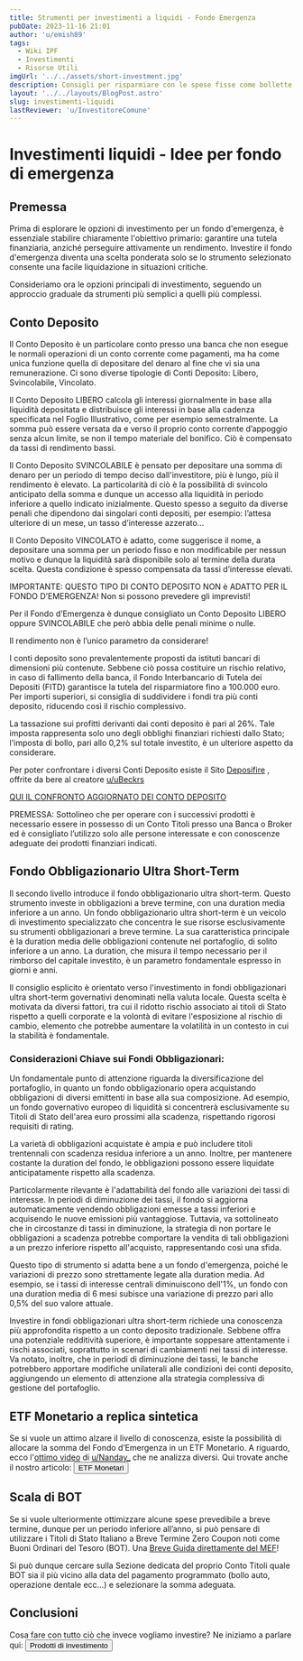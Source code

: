 ```yaml
---
title: Strumenti per investimenti a liquidi - Fondo Emergenza
pubDate: 2023-11-16 21:01
author: 'u/emish89'
tags:
  - Wiki IPF
  - Investimenti
  - Risorse Utili
imgUrl: '../../assets/short-investment.jpg'
description: Consigli per risparmiare con le spese fisse come bollette, assicurazioni auto, etc
layout: '../../layouts/BlogPost.astro'
slug: investimenti-liquidi
lastReviewer: 'u/InvestitoreComune'
---
```


# **Investimenti liquidi - Idee per fondo di emergenza**

## **Premessa**
Prima di esplorare le opzioni di investimento per un fondo d'emergenza, è essenziale stabilire chiaramente l'obiettivo primario: 
garantire una tutela finanziaria, anziché perseguire attivamente un rendimento. 
Investire il fondo d'emergenza diventa una scelta ponderata solo se lo strumento selezionato consente una facile liquidazione in situazioni critiche.

Consideriamo ora le opzioni principali di investimento, seguendo un approccio graduale da strumenti più semplici a quelli più complessi.

## Conto Deposito

Il Conto Deposito è un particolare conto presso una banca che non esegue le normali operazioni di un conto corrente come pagamenti, 
ma ha come unica funzione quella di depositare del denaro al fine che vi sia una remunerazione. Ci sono diverse tipologie di Conti Deposito: Libero, Svincolabile, Vincolato.

Il Conto Deposito LIBERO calcola gli interessi giornalmente in base alla liquidità depositata e distribuisce gli interessi in base alla cadenza specificata nel Foglio Illustrativo, 
come per esempio semestralmente. La somma può essere versata da e verso il proprio conto corrente d’appoggio senza alcun limite, se non il tempo materiale del bonifico. 
Ciò è compensato da tassi di rendimento bassi.

Il Conto Deposito SVINCOLABILE è pensato per depositare una somma di denaro per un periodo di tempo deciso dall'investitore, più è lungo, più il rendimento è elevato. 
La particolarità di ciò è la possibilità di svincolo anticipato della somma e dunque un accesso alla liquidità in periodo inferiore a quello indicato inizialmente. 
Questo spesso a seguito da diverse penali che dipendono dai singolari conti depositi, per esempio: l’attesa ulteriore di un mese, un tasso d’interesse azzerato…

Il Conto Deposito VINCOLATO è adatto, come suggerisce il nome, a depositare una somma per un periodo fisso e non modificabile per nessun motivo e 
dunque la liquidità sarà disponibile solo al termine della durata scelta. Questa condizione è spesso compensata da tassi d’interesse elevati. 

IMPORTANTE: QUESTO TIPO DI CONTO DEPOSITO NON è ADATTO PER IL FONDO D’EMERGENZA! Non si possono prevedere gli imprevisti!

Per il Fondo d’Emergenza è dunque consigliato un Conto Deposito LIBERO oppure SVINCOLABILE che però abbia delle penali minime o nulle. 

Il rendimento non è l’unico parametro da considerare! 

I conti deposito sono prevalentemente proposti da istituti bancari di dimensioni più contenute. 
Sebbene ciò possa costituire un rischio relativo, in caso di fallimento della banca, 
il Fondo Interbancario di Tutela dei Depositi (FITD) garantisce la tutela del risparmiatore fino a 100.000 euro. 
Per importi superiori, si consiglia di suddividere i fondi tra più conti deposito, riducendo così il rischio complessivo.

La tassazione sui profitti derivanti dai conti deposito è pari al 26%. 
Tale imposta rappresenta solo uno degli obblighi finanziari richiesti dallo Stato; l'imposta di bollo, pari allo 0,2% sul totale investito, è un ulteriore aspetto da considerare.


Per poter confrontare i diversi Conti Deposito esiste il Sito [Deposifire](https://deposifire.com/) , offrite da bere al creatore <a href='https://reddit.com/u/uBeckrs'>u/uBeckrs</a>

[QUI IL CONFRONTO AGGIORNATO DEI CONTO DEPOSITO](https://forum.finanzaonline.com/threads/conti-deposito-foglio-excel-calcolo-interessi-e-rendimenti-confronto-e-strategie-cap-xix.2044655/)



PREMESSA: Sottolineo che per operare con i successivi prodotti è necessario essere in possesso di un Conto Titoli presso una Banca o Broker ed è consigliato 
l’utilizzo solo alle persone interessate e con conoscenze adeguate dei prodotti finanziari indicati.

## Fondo Obbligazionario Ultra Short-Term
Il secondo livello introduce il fondo obbligazionario ultra short-term.
Questo strumento investe in obbligazioni a breve termine, con una duration media inferiore a un anno.
Un fondo obbligazionario ultra short-term è un veicolo di investimento specializzato che concentra le sue risorse esclusivamente su strumenti obbligazionari a breve termine. 
La sua caratteristica principale è la duration media delle obbligazioni contenute nel portafoglio, di solito inferiore a un anno. 
La duration, che misura il tempo necessario per il rimborso del capitale investito, è un parametro fondamentale espresso in giorni e anni.

Il consiglio esplicito è orientato verso l'investimento in fondi obbligazionari ultra short-term governativi denominati nella valuta locale. 
Questa scelta è motivata da diversi fattori, tra cui il ridotto rischio associato ai titoli di Stato rispetto a quelli corporate e la volontà di evitare l'esposizione al rischio di cambio, 
elemento che potrebbe aumentare la volatilità in un contesto in cui la stabilità è fondamentale.

### Considerazioni Chiave sui Fondi Obbligazionari:

Un fondamentale punto di attenzione riguarda la diversificazione del portafoglio, 
in quanto un fondo obbligazionario opera acquistando obbligazioni di diversi emittenti in base alla sua composizione. 
Ad esempio, un fondo governativo europeo di liquidità si concentrerà esclusivamente su Titoli di Stato dell'area euro prossimi alla scadenza, rispettando rigorosi requisiti di rating.

La varietà di obbligazioni acquistate è ampia e può includere titoli trentennali con scadenza residua inferiore a un anno. 
Inoltre, per mantenere costante la duration del fondo, le obbligazioni possono essere liquidate anticipatamente rispetto alla scadenza.

Particolarmente rilevante è l'adattabilità del fondo alle variazioni dei tassi di interesse. 
In periodi di diminuzione dei tassi, il fondo si aggiorna automaticamente vendendo obbligazioni emesse a tassi inferiori e acquisendo le nuove emissioni più vantaggiose. 
Tuttavia, va sottolineato che in circostanze di tassi in diminuzione, 
la strategia di non portare le obbligazioni a scadenza potrebbe comportare la vendita di tali obbligazioni a un prezzo inferiore rispetto all'acquisto, rappresentando così una sfida.

Questo tipo di strumento si adatta bene a un fondo d'emergenza, poiché le variazioni di prezzo sono strettamente legate alla duration media. 
Ad esempio, se i tassi di interesse centrali diminuiscono dell'1%, un fondo con una duration media di 6 mesi subisce una variazione di prezzo pari allo 0,5% del suo valore attuale.

Investire in fondi obbligazionari ultra short-term richiede una conoscenza più approfondita rispetto a un conto deposito tradizionale. 
Sebbene offra una potenziale redditività superiore, è importante soppesare attentamente i rischi associati, soprattutto in scenari di cambiamenti nei tassi di interesse. 
Va notato, inoltre, che in periodi di diminuzione dei tassi, le banche potrebbero apportare modifiche unilaterali alle condizioni dei conti deposito, 
aggiungendo un elemento di attenzione alla strategia complessiva di gestione del portafoglio.


## ETF Monetario a replica sintetica

Se si vuole un attimo alzare il livello di conoscenza, esiste la possibilità di allocare la somma del Fondo d’Emergenza in un ETF Monetario. 
A riguardo, ecco l'[ottimo video](https://youtu.be/8YYqoSCZ1Yo?feature=shared) di <a href='https://reddit.com/u/Nanday_'>u/Nanday_</a> che ne analizza diversi.
Qui trovate anche il nostro articolo: 
    <a href='/blog/etf-monetari'>
                <button className='brutal-btn px-10 sanchez p-2' name='button'>
                            <span>ETF Monetari</span>
                            </button>
                    </a>

## Scala di BOT

Se si vuole ulteriormente ottimizzare alcune spese prevedibile a breve termine, dunque per un periodo inferiore all’anno, 
si può pensare di utilizzare i Titoli di Stato Italiano a Breve Termine Zero Coupon noti come Buoni Ordinari del Tesoro (BOT). 
Una [Breve Guida direttamente del MEF](https://www.dt.mef.gov.it/export/sites/sitodt/modules/documenti_it/debito_pubblico/titoli_di_stato/BOT_-_Buoni_Ordinari_del_Tesoro_.pdf)! 

Si può dunque cercare sulla Sezione dedicata del proprio Conto Titoli quale BOT sia il più vicino alla data 
del pagamento programmato (bollo auto, operazione dentale ecc…) e selezionare la somma adeguata.

## Conclusioni

Cosa fare con tutto ciò che invece vogliamo investire? Ne iniziamo a parlare qui:
    <a href='/blog/prodotti-di-investimento'>
                <button className='brutal-btn px-10 sanchez p-2' name='button'>
                            <span>Prodotti di investimento</span>
                            </button>
                    </a>

